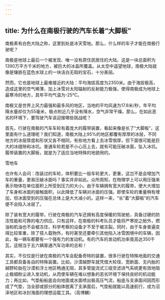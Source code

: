 ```yaml
---
---
---
```

title: 为什么在南极行驶的汽车长着“大脚板”
---




南极素有白色大陆之称，这里到处是冰天雪地。那么，什么样的车子才能在南极行驶呢？

南极是地球上最后一个被发现、唯一没有原住民居住的大陆，这是一块总面积为1390万平方千米的地方，被巨大的冰盖所覆盖。从太空中遥望地球，南极大陆就像是镶嵌在蓝色水球上的一块洁白无瑕的宝石，十分美丽。

然而，它也是地球上最难接近的大陆：平均海拔高度为2350米。由于海拔极高，造成这里的空气稀薄，加上冰雪对太阳辐射的反射能力极强，使得南极成为地球上最寒冷的地方，其年平均气温为-25℃。

南极又是世界上风力最强和最多风的地区，当地的平均风速为17.8米/秒，年平均降水量却仅为55毫米，极点附近几乎没有降水，空气非常干燥。那么，在如此恶劣的环境下，要驾驶汽车该迎接哪些挑战呢？

首先，行驶在南极的汽车车轮有着庞大的履带装置，看起来像是长了“大脚板”，这里面有什么道理呢？我们知道，南极大陆上95%的地区都覆有厚厚的冰层，不同地方的冰层厚度和形状又各不相同，有些地方看上去冰雪很厚，但下面很可能是巨大的冰缝隙和冰坑。普通车轮若是不小心压上去，就有可能压破冰面，坠入冰坑。履带装置的大脚板，就是为了适应当地特殊的地貌用的。

雪地车



也许有人会问：改装过的车轮，体积要比一般车轮更大，更重，这岂不是会增加汽车的重量，更易压破冰面吗？事实并非如此。众所周知，在物理学上可以用压强来表示物体在单位面积上所受到压力的大小。由于车辆拥有宽大的履带，便大大增加了车身和冰面的接触面积，以此降低了车辆对冰面的压强。即使车轮的重量稍有增加，但冰面受到的压强在总体上是大大减小的。这样一来，“长”着“大脚板”的汽车便不会陷入冰层了。

除了装有宽大的履带，行驶在南极的汽车还拥有高度保暖的驾驶舱，具备过硬的防冻性能和可靠的电力供应。只有这样，在南极的科考队员才能将严寒拒之舱外，燃油和机油也不会被冻住，科学考察的设备才不至于被冻裂。同时，由于车身普遍变得比较笨重，除了搭人载物外，有时甚至还要牵引其他陷入冰雪困境中的车辆，因此，每一辆车都要有一个强有力的发动机。有的汽车的发动机功率竟高达350千瓦，这相当于五六辆普通汽车功率的总和！



其实，不仅仅是行驶在南极的汽车会配备奇特的装置，很多行驶在特殊地面的交通工具都具备各自的特殊装置。比如，沙漠越野车就凭借大轮径、宽断面、无内胎的越野轮胎在沙漠和浮土地区畅通无阻，其多管旋流式三级空滤进气系统更有效地阻止极细粉尘进入发动机，从而使车辆在难以想象的恶劣环境下保持良好的机动能力；再比如，气垫船船底会向地面或水面喷出极高压气流，船底与支承面间因而形成了气垫，当全部或部分的船体脱离了支承面后，气垫船就能以高速航行，成为沼泽地区和冰封海面的理想运载工具。（高博麟）